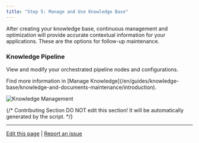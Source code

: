 ```yaml
---
title: "Step 5: Manage and Use Knowledge Base"
---
```


After creating your knowledge base, continuous management and optimization will provide accurate contextual information for your applications. These are the  options for follow-up maintenance. 

### Knowledge Pipeline
View and modify your orchestrated pipeline nodes and configurations. 

<Tip>
Find more information in [Manage Knowledge](/en/guides/knowledge-base/knowledge-and-documents-maintenance/introduction).
</Tip>

![Knowledge Management](/images/knowledge-base/create-knowledge-pipeline-21.png)

{/*
Contributing Section
DO NOT edit this section!
It will be automatically generated by the script.
*/}

---

[Edit this page](https://github.com/langgenius/dify-docs/edit/main/en/documentation/pages/knowledge/knowledge-pipeline/manage-knowledge-base.mdx) | [Report an issue](https://github.com/langgenius/dify-docs/issues/new?template=docs.yml)

